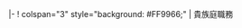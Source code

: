 <includeonly>|-
! colspan="3" style="background: #FF9966;" | 貴族庭職務</includeonly><noinclude>
{{documentation}}
</noinclude>